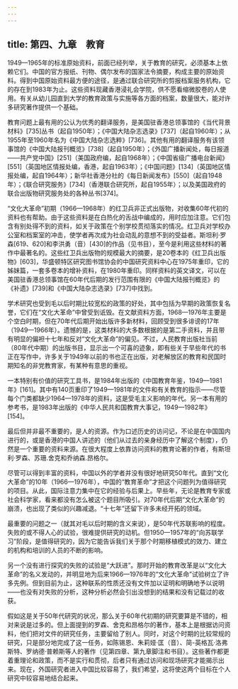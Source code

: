 ```yaml
---
---
---
```

title: 第四、九章　教育
---



1949—1965年的标准原始资料，前面已经列举，关于教育的研究，必须基本上依赖它们。中国的官方报纸、刊物、偶尔发布的国家法令摘要，构成主要的原始资料。得到中国原始资料最方便的途径，是通过联合研究所的剪报档案服务机构，它的存在到1983年为止。这些资料现藏香港浸礼会学院，供不愿看缩微胶卷的人使用。有关从幼儿园直到大学的教育政策与实施等各方面的档案，数量很大，能对许多研究著作提供一个基础。

教育问题上最有用的公认为优秀的翻译服务，是美国驻香港总领事馆的《当代背景材料》[735]丛书（起自1950年）；《中国大陆杂志选录》[737]（起自1960年）；从1955年至1960年名为《中国大陆杂志选粹》[736]。其他有用的翻译服务有该领事馆的《中国大陆报刊概览》[738]（起自1950年）；《外国广播新闻处，每日报道——共产党中国》[251]（美国政府编，起自1968年）；《中国省级广播电台新闻》[551]（英国地区情报处编，香港，起自1963年）；《中国问题》[134]（英国地区情报处编，起自1964年）；新华社香港分社的《每日新闻发布》[550]（起自1948年）；《联合研究服务》[734]（香港联合研究所，起自1955年）；以及美国政府的联合出版物研究服务处的各种丛书[374]。

“文化大革命”初期（1966—1968年）的红卫兵非正式出版物，对收集60年代初的资料也有帮助。由于这些资料是在白热化的舌战中编成的，用时应加注意。它们包含有别处得不到的资料，如关于政策在个别学校贯彻落实的情况。红卫兵对学校办公室和档案室的冲击，使学者再次成为社会动乱的意想不到的受益者。斯坦利·罗森[619、620]和李洪勇（音）[430]的作品（见书目），至今是利用这些材料的著作中最著名的。这些红卫兵出版物的规模最大的摘要，是20卷本的《红卫兵出版物》[603]，华盛顿特区研究图书馆协会的中国研究资料中心在1975年重印，它的姊妹篇，一套多卷本的增补资料，在1980年重印。同样资料的英文译文，可以在美国驻香港总领事馆在60年代后期的发行范围有限的《中国大陆报刊概览》的《补遗》[739]和《中国大陆杂志选录》[737]中找到。

学术研究也受到毛以后时期比较宽松的政策的好处，其中包括为早期的政策恢复名誉，它们在“文化大革命”中曾受到诋毁。在文献资料方面，1968—1976年主要是个空白时期，但在70年代后期开始出版许多新材料，回顾受到很多诽谤的17年（1949—1966年）。遗憾的是，这类材料的大多数根据的是第二手资料，并且带有明显的偏袒十七年和反对“文化大革命”的偏见。不过，人民教育出版社当前（80年代中期）的出版书目，显示出一个可喜的迹象，即有些关于早些年代的书正在写作中，许多关于1949年以前的书也正在出版，对老解放区的教育和民国时期知名的非党教育家，有某种有意思的重视。

一本特别有价值的研究工具书，是1984年出版的《中国教育年鉴，1949—1981年》[161]。其中有140页重印了1949—1981年的文件和有关教育的指示——尽管每个门类都缺少1964—1978年的资料，这是受毛主义影响的年代。另一本有用的参考书，是1983年出版的《中华人民共和国教育大事记，1949—1982年》[154]。

最后但并非最不重要的，是人的资源。作为口述历史的访问记，不论是在中国国内进行的，或是香港的中国人讲述的（他们从过去的亲身经历中了解这个制度），仍然是一个重要的资料来源。在很大程度上依靠访问资料的教育论著的作者，有斯坦利·罗森、苏珊.舍克和乔纳森.昂格尔。

尽管可以得到丰富的资料，中国以外的学者并没有很好地研究50年代。直到“文化大革命”的10年（1966—1976年），中国的“教育革命”才把这个问题列为值得研究的项目。从此，国际注意力集中在它的经验与后果上。早些年，无论是教育专家或社会科学家，看来都没有怎么被这个题目所吸引。对70年代后期“文化大革命”的崩溃，也出现了类似的兴趣减退。“十七年”还留下许多未经开拓的领域。

最重要的问题之一（就其对毛以后时期的含义来说），是50年代苏联影响的程度。失败的或不得人心的试验，很难提供研究的动机。但1950—1957年的“向苏联学习”阶段，是值得研究的，因为它能告诉我们关于那个时期移植模式的效力、建立的机构和培训的人员的不断的影响。

另一个没有进行探究的失败的试验是“大跃进”。那时开始的教育改革是以“文化大革命”的名义发动的，并明显地为后来1966—1976年的“文化大革命”试验树立了许多先例。但到目前为止，这种联系的性质还没有文件加以证明和明确地予以说明——也没有对失败的分析，这种分析必然会引出没想到的结果和没有记载过的收获。

假如这是关于50年代研究的状况，那么关于60年代初期的研究要算是不错的，相对来说是过多的。但上面提到的罗森、舍克和昂格尔的著作，基本上是根据访问资料，他们把对文件的研究任务，主要留给了别人。同时，对这个时期的比较常规的研究，只是部分地完成了这一任务，如陈锡恩、朱莉娅·匡（音）、简-英格瓦·洛弗斯特、罗纳德·普赖斯等人的著作（见第四章、第九章脚注和书目）。这些著作都更着重理论和政策，而不是实行和贯彻，后者只有通过访问和现场研究才能揭示出来。现在，外国研究者进入中国比较容易了，我们希望，这将使这两个目标在个人研究中较容易地结合起来。